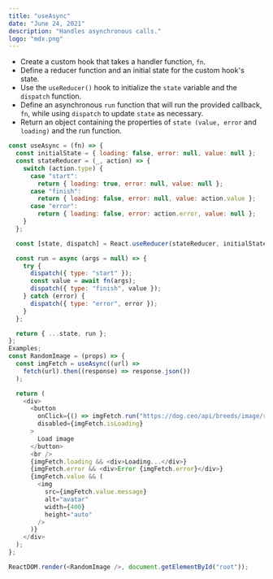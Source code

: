 ```yaml
---
title: "useAsync"
date: "June 24, 2021"
description: "Handles asynchronous calls."
logo: "mdx.png"
---
```


- Create a custom hook that takes a handler function, `fn`.
- Define a reducer function and an initial state for the custom hook's state.
- Use the `useReducer()` hook to initialize the `state` variable and the `dispatch` function.
- Define an asynchronous `run` function that will run the provided callback, `fn`, while using `dispatch` to update `state` as necessary.
- Return an object containing the properties of `state (value, error` and `loading)` and the run function.

```js
const useAsync = (fn) => {
  const initialState = { loading: false, error: null, value: null };
  const stateReducer = (_, action) => {
    switch (action.type) {
      case "start":
        return { loading: true, error: null, value: null };
      case "finish":
        return { loading: false, error: null, value: action.value };
      case "error":
        return { loading: false, error: action.error, value: null };
    }
  };

  const [state, dispatch] = React.useReducer(stateReducer, initialState);

  const run = async (args = null) => {
    try {
      dispatch({ type: "start" });
      const value = await fn(args);
      dispatch({ type: "finish", value });
    } catch (error) {
      dispatch({ type: "error", error });
    }
  };

  return { ...state, run };
};
Examples;
const RandomImage = (props) => {
  const imgFetch = useAsync((url) =>
    fetch(url).then((response) => response.json())
  );

  return (
    <div>
      <button
        onClick={() => imgFetch.run("https://dog.ceo/api/breeds/image/random")}
        disabled={imgFetch.isLoading}
      >
        Load image
      </button>
      <br />
      {imgFetch.loading && <div>Loading...</div>}
      {imgFetch.error && <div>Error {imgFetch.error}</div>}
      {imgFetch.value && (
        <img
          src={imgFetch.value.message}
          alt="avatar"
          width={400}
          height="auto"
        />
      )}
    </div>
  );
};

ReactDOM.render(<RandomImage />, document.getElementById("root"));
```
